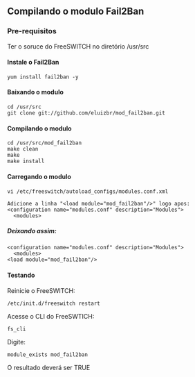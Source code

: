 == Compilando o modulo Fail2Ban ==
=== Pre-requisitos ===

Ter o soruce do FreeSWITCH no diretório /usr/src
==== Instale o Fail2Ban ====

<pre>
yum install fail2ban -y 
</pre>

==== Baixando o modulo ====

<pre>
cd /usr/src
git clone git://github.com/eluizbr/mod_fail2ban.git
</pre>

==== Compilando o modulo ====

<pre>
cd /usr/src/mod_fail2ban
make clean
make
make install
</pre>

==== Carregando o modulo ====

<pre>
vi /etc/freeswitch/autoload_configs/modules.conf.xml

Adicione a linha "<load module="mod_fail2ban"/>" logo apos:
<configuration name="modules.conf" description="Modules">
  <modules>

</pre>
===== Deixando assim: =====
<pre>
<configuration name="modules.conf" description="Modules">
  <modules>
<load module="mod_fail2ban"/>

</pre>

==== Testando ====

Reinicie o FreeSWITCH:

<pre>
/etc/init.d/freeswitch restart
</pre>

Acesse o CLI do FreeSWTICH:

<pre>
fs_cli
</pre>

Digite:

<pre>
module_exists mod_fail2ban
</pre>

O resultado deverá ser TRUE


